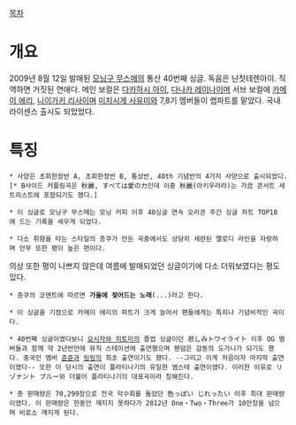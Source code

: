 [[목차]]

= 개요 =
2009년 8월 12일 발매된 [[모닝구 무스메]]의 통산 40번째 싱글. 독음은 난찻테렌아이. 직역하면 거짓된 연애다. 메인 보컬은 [[다카하시 아이]], [[다나카 레이나]]이며 서브 보컬에 [[카메이 에리]], [[니이가키 리사]]이며 [[미치시게 사유미]]와 7,8기 멤버들이 랩파트를 맡았다. 국내 라이센스 출시도 되었었다.

{{{#!html
<object width="560" height="315"><param name="movie" value="//www.youtube.com/v/cwT9P0VkHKw?hl=ko_KR&amp;version=3"></param><param name="allowFullScreen" value="true"></param><param name="allowscriptaccess" value="always"></param><embed src="//www.youtube.com/v/cwT9P0VkHKw?hl=ko_KR&amp;version=3" type="application/x-shockwave-flash" width="560" height="315" allowscriptaccess="always" allowfullscreen="true"></embed></object>
}}}

= 특징 =
 * 사양은 초회한정반 A, 초회한정반 B, 통상반, 40th 기념반의 4가지 사양으로 출시되었다.[* B사이드 커플링곡은 秋麗, すべては愛の力인데 이중 秋麗(아키우라라)는 가끔 콘서트 세트리스트에 포함되기도 했다.]

 * 이 싱글로 모닝구 무스메는 모닝 커피 이후 40싱글 연속 오리콘 주간 싱글 차트 TOP10에 드는 기록을 세우게 되었다.

 * 다소 취향을 타는 스타일의 층쿠가 만든 곡중에서도 상당히 세련된 멜로디 라인을 자랑하며 안무 또한 평이 높은 편이다.
의상 또한 평이 나쁘지 않은데 여름에 발매되었던 싱글이기에 다소 더워보였다는 평도 있다.

 * 층쿠의 코멘트에 따르면 '''가을에 젖어드는 노래'''(...)라고 한다.

 * 이 싱글을 기점으로 카메이 에리의 파트가 크게 늘어서 팬들에게는 특히나 기념비적인 곡이다. 

 * 40번째 싱글이였다보니 [[요시자와 히토미]]의 졸업 싱글이던 悲しみトワイライト 이후 OG 멤버들과 함께 약 2년반만에 뮤직 스테이션에 출연했으며 팬덤은 감동의 도가니가 되기도 했다. 중국인 멤버 [[쥰쥰]]과 [[링링]]의 최초 출연이기도 했다. --그리고 이게 처음이자 마지막 출연이였다-- 또한 이 당시의 출연이 플라티나기의 유일한 엠스테 출연이였다. 이러한 이유로 リゾナント ブルー와 더불어 플라티나기의 대표곡이라 칭해진다.

 * 총 판매량은 70,299장으로 전국 악수회를 돌았던 色っぽい じれったい 이후 최대 판매량이였다. 이 판매량은 한동안 깨지지 못하다가 2012년 One・Two・Three가 10만장을 넘으며 비로소 깨지게 된다.


